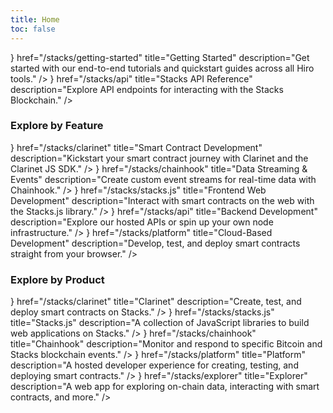 ```yaml
---
title: Home
toc: false
---
```



<Cards>
  <Card
    className='group space-y-1 text-md'
    icon={<Play className='transition-colors duration-500 ease-in-out group-hover:text-primary' />}
    href="/stacks/getting-started"
    title="Getting Started"
    description="Get started with our end-to-end tutorials and quickstart guides across all Hiro tools."
  />
  <Card
    className='group space-y-1 text-md'
    icon={<Database className='transition-colors duration-500 ease-in-out group-hover:text-primary' />}
    href="/stacks/api"
    title="Stacks API Reference"
    description="Explore API endpoints for interacting with the Stacks Blockchain."
  />
</Cards>

### Explore by Feature

<Cards className='lg:grid-cols-3'>
  <Card
    className='group space-y-3'
    icon={<Code className='transition-colors duration-500 ease-in-out group-hover:text-primary' />}
    href="/stacks/clarinet"
    title="Smart Contract Development"
    description="Kickstart your smart contract journey with Clarinet and the Clarinet JS SDK."
  />
  <Card
    className='group space-y-3'
    icon={<Database className='transition-colors duration-500 ease-in-out group-hover:text-primary' />}
    href="/stacks/chainhook"
    title="Data Streaming &amp; Events"
    description="Create custom event streams for real-time data with Chainhook."
  />
  <Card
    className='group space-y-3'
    icon={<Lock className='transition-colors duration-500 ease-in-out group-hover:text-primary' />}
    href="/stacks/stacks.js"
    title="Frontend Web Development"
    description="Interact with smart contracts on the web with the Stacks.js library."
  />
  <Card
    className='group space-y-3'
    icon={<Braces className='transition-colors duration-500 ease-in-out group-hover:text-primary' />}
    href="/stacks/api"
    title="Backend Development"
    description="Explore our hosted APIs or spin up your own node infrastructure."
  />
  <Card
    className='group space-y-3'
    icon={<Code className='transition-colors duration-500 ease-in-out group-hover:text-primary' />}
    href="/stacks/platform"
    title="Cloud-Based Development"
    description="Develop, test, and deploy smart contracts straight from your browser."
  />
</Cards>

### Explore by Product

<Cards className='sm:grid-cols-3'>
  <Card
    className='group space-y-3'
    icon={<Play className='transition-colors duration-500 ease-in-out group-hover:text-primary' />}
    href="/stacks/clarinet"
    title="Clarinet"
    description="Create, test, and deploy smart contracts on Stacks."
  />
  <Card
    className='group space-y-3'
    icon={<Terminal className='transition-colors duration-500 ease-in-out group-hover:text-primary' />}
    href="/stacks/stacks.js"
    title="Stacks.js"
    description="A collection of JavaScript libraries to build web applications on Stacks."
  />
  <Card
    className='group space-y-3'
    icon={<Code className='transition-colors duration-500 ease-in-out group-hover:text-primary' />}
    href="/stacks/chainhook"
    title="Chainhook"
    description="Monitor and respond to specific Bitcoin and Stacks blockchain events."
  />
   <Card
    className='group space-y-3'
    icon={<Code className='transition-colors duration-500 ease-in-out group-hover:text-primary' />}
    href="/stacks/platform"
    title="Platform"
    description="A hosted developer experience for creating, testing, and deploying smart contracts."
  />
  <Card
    className='group space-y-3'
    icon={<Code className='transition-colors duration-500 ease-in-out group-hover:text-primary' />}
    href="/stacks/explorer"
    title="Explorer"
    description="A web app for exploring on-chain data, interacting with smart contracts, and more."
  />
</Cards>